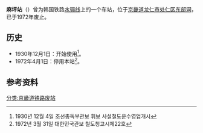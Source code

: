 {{朝鮮半島車站資訊
|公司色 = black
|文字色 = 
|站名 = 麻坪站
|圖片 = KNR Mapyeong Station.jpg
|pxl = 
|圖片說明 = 站旧址
|前一站 = [[龍仁站|龍仁]]
|前一站距離 = 4.3
|後一站距離 = 3.5
|後一站 = [[阳智站|阳智]]
|諺文 = 마평역
|朝鮮漢字 = 麻坪驛
|文觀部式 = Mapyeong-yeok
|馬-賴式 = 
|副站名 = 
|車站編號 = 
|停站路線數 = 
|所屬公司 = [[大韩民国铁道厅|大韩民国铁道厅]]
|所屬路線 = [[水骊线|水骊线]]
|距離 = 28.4
|起點站 = [[水原站_(京畿道)|水原]]
|所在地 = [[京畿道|京畿道]][[龙仁市|龙仁市]][[处仁区|处仁区]][[东部洞|东部洞]]
|車站構造 = 地面车站
|月台配置 = 
|啟用年月日 = 1930年12月1日 
|廢站年月日 = 1972年4月1日
|上下車人次 = 
|統計年度 = 
|轉車 = 
|備註 = 
|全寬備註 = 
}}

'''麻坪站'''（{{kor|諺=마평역|漢=麻坪驛|羅=Mapyeong yeok|f=y}}）曾为韩国铁路[[水骊线|水骊线]]上的一个车站，位于[[京畿道|京畿道]][[龙仁市|龙仁市]][[处仁区|处仁区]][[东部洞|东部洞]]，已于1972年废止。

== 历史 ==
*1930年12月1日：开始使用<ref>1930년 12월 4일 조선총독부관보 휘보 사설철도운수영업개시</ref>。
*1972年4月1日：停用本站<ref>1972년 3월 31일 대한민국관보 철도청고시제22호</ref>。

== 参考资料 ==
{{reflist}}

{{水骊线}}

[[分类:京畿道铁路废站|分类:京畿道铁路废站]]
